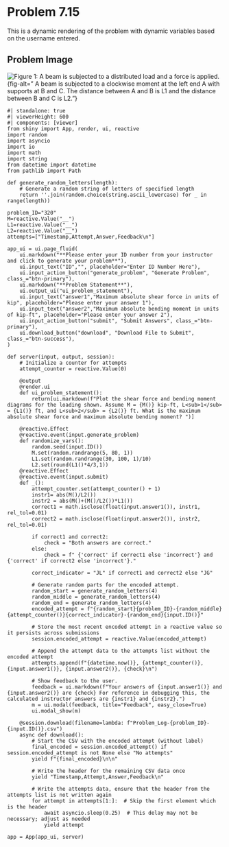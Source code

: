 # Problem 7.15 {.unnumbered}

This is a dynamic rendering of the problem with dynamic variables based on the username entered. 

## Problem Image

![Figure 1: A beam is subjected to a distributed load and a force is applied. ](images/320.png){fig-alt=" A beam is subjected to a clockwise moment at the left end A with supports at B and C. The distance between A and B is L1 and the distance between B and C is L2."}

```shinylive-python
#| standalone: true
#| viewerHeight: 600
#| components: [viewer]
from shiny import App, render, ui, reactive
import random
import asyncio
import io
import math
import string
from datetime import datetime
from pathlib import Path

def generate_random_letters(length):
    # Generate a random string of letters of specified length
    return ''.join(random.choice(string.ascii_lowercase) for _ in range(length))

problem_ID="320"
M=reactive.Value("__")
L1=reactive.Value("__")
L2=reactive.Value("__")
attempts=["Timestamp,Attempt,Answer,Feedback\n"]

app_ui = ui.page_fluid(
    ui.markdown("**Please enter your ID number from your instructor and click to generate your problem**"),
    ui.input_text("ID","", placeholder="Enter ID Number Here"),
    ui.input_action_button("generate_problem", "Generate Problem", class_="btn-primary"),
    ui.markdown("**Problem Statement**"),
    ui.output_ui("ui_problem_statement"),
    ui.input_text("answer1","Maximum absolute shear force in units of kip", placeholder="Please enter your answer 1"),
    ui.input_text("answer2","Maximum absolute bending moment in units of kip-ft", placeholder="Please enter your answer 2"),
    ui.input_action_button("submit", "Submit Answers", class_="btn-primary"),
    ui.download_button("download", "Download File to Submit", class_="btn-success"),
)

def server(input, output, session):
    # Initialize a counter for attempts
    attempt_counter = reactive.Value(0)
    
    @output
    @render.ui
    def ui_problem_statement():
        return[ui.markdown(f"Plot the shear force and bending moment diagrams for the loading shown. Assume M = {M()} kip-ft, L<sub>1</sub> = {L1()} ft, and L<sub>2</sub> = {L2()} ft. What is the maximum absolute shear force and maximum absolute bending moment? ")]
    
    @reactive.Effect
    @reactive.event(input.generate_problem)
    def randomize_vars():
        random.seed(input.ID())
        M.set(random.randrange(5, 80, 1))
        L1.set(random.randrange(30, 100, 1)/10)
        L2.set(round(L1()*4/3,1))
    @reactive.Effect
    @reactive.event(input.submit)
    def _():
        attempt_counter.set(attempt_counter() + 1)
        instr1= abs(M()/L2())
        instr2 = abs(M()+(M()/L2())*L1())
        correct1 = math.isclose(float(input.answer1()), instr1, rel_tol=0.01)
        correct2 = math.isclose(float(input.answer2()), instr2, rel_tol=0.01)
        
        if correct1 and correct2:
            check = "Both answers are correct."
        else:
            check = f" {'correct' if correct1 else 'incorrect'} and {'correct' if correct2 else 'incorrect'}."
        
        correct_indicator = "JL" if correct1 and correct2 else "JG"

        # Generate random parts for the encoded attempt.
        random_start = generate_random_letters(4)
        random_middle = generate_random_letters(4)
        random_end = generate_random_letters(4)
        encoded_attempt = f"{random_start}{problem_ID}-{random_middle}{attempt_counter()}{correct_indicator}-{random_end}{input.ID()}"

        # Store the most recent encoded attempt in a reactive value so it persists across submissions
        session.encoded_attempt = reactive.Value(encoded_attempt)

        # Append the attempt data to the attempts list without the encoded attempt
        attempts.append(f"{datetime.now()}, {attempt_counter()}, {input.answer1()}, {input.answer2()}, {check}\n")

        # Show feedback to the user.
        feedback = ui.markdown(f"Your answers of {input.answer1()} and {input.answer2()} are {check} For reference in debugging this, the calculated instructor answers are {instr1} and {instr2}.")
        m = ui.modal(feedback, title="Feedback", easy_close=True)
        ui.modal_show(m)

    @session.download(filename=lambda: f"Problem_Log-{problem_ID}-{input.ID()}.csv")
    async def download():
        # Start the CSV with the encoded attempt (without label)
        final_encoded = session.encoded_attempt() if session.encoded_attempt is not None else "No attempts"
        yield f"{final_encoded}\n\n"
        
        # Write the header for the remaining CSV data once
        yield "Timestamp,Attempt,Answer,Feedback\n"
        
        # Write the attempts data, ensure that the header from the attempts list is not written again
        for attempt in attempts[1:]:  # Skip the first element which is the header
            await asyncio.sleep(0.25)  # This delay may not be necessary; adjust as needed
            yield attempt
            
app = App(app_ui, server)
```
